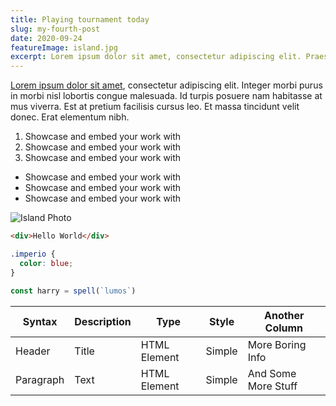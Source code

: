 ```yaml
---
title: Playing tournament today
slug: my-fourth-post
date: 2020-09-24
featureImage: island.jpg
excerpt: Lorem ipsum dolor sit amet, consectetur adipiscing elit. Praesent sit nisl, leo et. Vitae hendrerit vivamus cum ullamcorper hendrerit et arcu, elit ornare.
---
```

[Lorem ipsum dolor sit amet](https://www.google.com/), consectetur adipiscing elit. Integer morbi purus in morbi nisl lobortis congue malesuada. Id turpis posuere nam habitasse at mus viverra. Est at pretium facilisis cursus leo. Et massa tincidunt velit donec. Erat elementum nibh.

1. Showcase and embed your work with
2. Showcase and embed your work with
3. Showcase and embed your work with

- Showcase and embed your work with
- Showcase and embed your work with
- Showcase and embed your work with

![Island Photo](island.jpg)

```html
<div>Hello World</div>
```

```css
.imperio {
  color: blue;
}
```

```js
const harry = spell(`lumos`)
```

| Syntax    | Description | Type         | Style  | Another Column      |
| --------- | ----------- | ------------ | ------ | ------------------- |
| Header    | Title       | HTML Element | Simple | More Boring Info    |
| Paragraph | Text        | HTML Element | Simple | And Some More Stuff |
